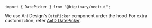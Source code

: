`import { DatePicker } from "@bigbinary/neetoui";`

We use Ant Design's `DatePicker` component under the hood. For extra customization, refer [AntD DatePicker](https://ant.design/components/date-picker/#API).
